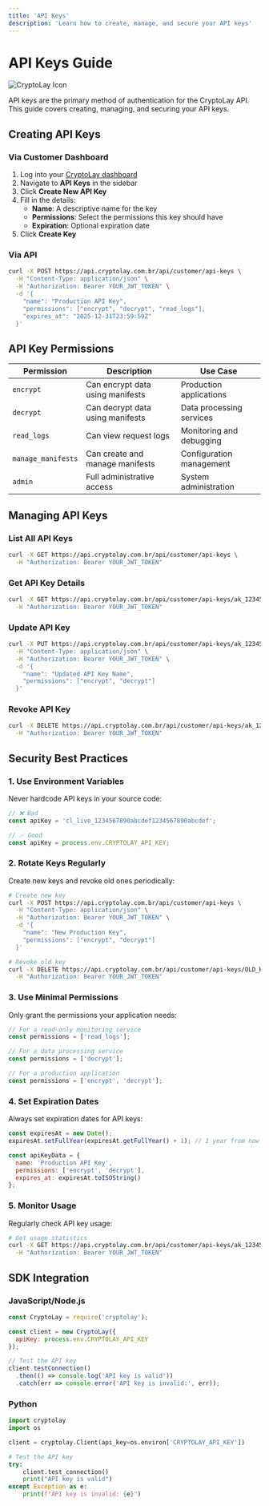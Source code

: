 ```yaml
---
title: 'API Keys'
description: 'Learn how to create, manage, and secure your API keys'
---
```


# API Keys Guide

<div className="text-center mb-8">
  <img src="/logo/cryptolay_icon.png" alt="CryptoLay Icon" className="h-12 mx-auto mb-4" />
</div>

API keys are the primary method of authentication for the CryptoLay API. This guide covers creating, managing, and securing your API keys.

## Creating API Keys

### Via Customer Dashboard

1. Log into your [CryptoLay dashboard](https://cryptolay.com.br/dashboard)
2. Navigate to **API Keys** in the sidebar
3. Click **Create New API Key**
4. Fill in the details:
   - **Name**: A descriptive name for the key
   - **Permissions**: Select the permissions this key should have
   - **Expiration**: Optional expiration date
5. Click **Create Key**

### Via API

```bash
curl -X POST https://api.cryptolay.com.br/api/customer/api-keys \
  -H "Content-Type: application/json" \
  -H "Authorization: Bearer YOUR_JWT_TOKEN" \
  -d '{
    "name": "Production API Key",
    "permissions": ["encrypt", "decrypt", "read_logs"],
    "expires_at": "2025-12-31T23:59:59Z"
  }'
```

## API Key Permissions

| Permission | Description | Use Case |
|------------|-------------|----------|
| `encrypt` | Can encrypt data using manifests | Production applications |
| `decrypt` | Can decrypt data using manifests | Data processing services |
| `read_logs` | Can view request logs | Monitoring and debugging |
| `manage_manifests` | Can create and manage manifests | Configuration management |
| `admin` | Full administrative access | System administration |

## Managing API Keys

### List All API Keys

```bash
curl -X GET https://api.cryptolay.com.br/api/customer/api-keys \
  -H "Authorization: Bearer YOUR_JWT_TOKEN"
```

### Get API Key Details

```bash
curl -X GET https://api.cryptolay.com.br/api/customer/api-keys/ak_1234567890abcdef \
  -H "Authorization: Bearer YOUR_JWT_TOKEN"
```

### Update API Key

```bash
curl -X PUT https://api.cryptolay.com.br/api/customer/api-keys/ak_1234567890abcdef \
  -H "Content-Type: application/json" \
  -H "Authorization: Bearer YOUR_JWT_TOKEN" \
  -d '{
    "name": "Updated API Key Name",
    "permissions": ["encrypt", "decrypt"]
  }'
```

### Revoke API Key

```bash
curl -X DELETE https://api.cryptolay.com.br/api/customer/api-keys/ak_1234567890abcdef \
  -H "Authorization: Bearer YOUR_JWT_TOKEN"
```

## Security Best Practices

### 1. Use Environment Variables

Never hardcode API keys in your source code:

```javascript
// ❌ Bad
const apiKey = 'cl_live_1234567890abcdef1234567890abcdef';

// ✅ Good
const apiKey = process.env.CRYPTOLAY_API_KEY;
```

### 2. Rotate Keys Regularly

Create new keys and revoke old ones periodically:

```bash
# Create new key
curl -X POST https://api.cryptolay.com.br/api/customer/api-keys \
  -H "Content-Type: application/json" \
  -H "Authorization: Bearer YOUR_JWT_TOKEN" \
  -d '{
    "name": "New Production Key",
    "permissions": ["encrypt", "decrypt"]
  }'

# Revoke old key
curl -X DELETE https://api.cryptolay.com.br/api/customer/api-keys/OLD_KEY_ID \
  -H "Authorization: Bearer YOUR_JWT_TOKEN"
```

### 3. Use Minimal Permissions

Only grant the permissions your application needs:

```javascript
// For a read-only monitoring service
const permissions = ['read_logs'];

// For a data processing service
const permissions = ['decrypt'];

// For a production application
const permissions = ['encrypt', 'decrypt'];
```

### 4. Set Expiration Dates

Always set expiration dates for API keys:

```javascript
const expiresAt = new Date();
expiresAt.setFullYear(expiresAt.getFullYear() + 1); // 1 year from now

const apiKeyData = {
  name: 'Production API Key',
  permissions: ['encrypt', 'decrypt'],
  expires_at: expiresAt.toISOString()
};
```

### 5. Monitor Usage

Regularly check API key usage:

```bash
# Get usage statistics
curl -X GET https://api.cryptolay.com.br/api/customer/api-keys/ak_1234567890abcdef/usage \
  -H "Authorization: Bearer YOUR_JWT_TOKEN"
```

## SDK Integration

### JavaScript/Node.js

```javascript
const CryptoLay = require('cryptolay');

const client = new CryptoLay({
  apiKey: process.env.CRYPTOLAY_API_KEY
});

// Test the API key
client.testConnection()
  .then(() => console.log('API key is valid'))
  .catch(err => console.error('API key is invalid:', err));
```

### Python

```python
import cryptolay
import os

client = cryptolay.Client(api_key=os.environ['CRYPTOLAY_API_KEY'])

# Test the API key
try:
    client.test_connection()
    print("API key is valid")
except Exception as e:
    print(f"API key is invalid: {e}")
```
